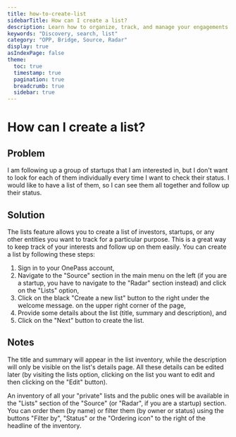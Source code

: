 ```yaml
---
title: how-to-create-list
sidebarTitle: How can I create a list?
description: Learn how to organize, track, and manage your engagements effortlessly.
keywords: "Discovery, search, list"
category: "OPP, Bridge, Source, Radar"
display: true
asIndexPage: false
theme: 
  toc: true
  timestamp: true
  pagination: true
  breadcrumb: true
  sidebar: true
---
```


# How can I create a list?  

## Problem  

I am following up a group of startups that I am interested in, but I don't want to look for each of them individually every time I want to check their status. I would like to have a list of them, so I can see them all together and follow up their status.  

## Solution  

The lists feature allows you to create a list of investors, startups, or any other entities you want to track for a particular purpose. This is a great way to keep track of your interests and follow up on them easily. You can create a list by following these steps:  

1. Sign in to your OnePass account,  
2. Navigate to the "Source" section in the main menu on the left (if you are a startup, you have to navigate to the "Radar" section instead) and click on the "Lists" option,  
3. Click on the black "Create a new list" button to the right under the welcome message. on the upper right corner of the page,  
4. Provide some details about the list (title, summary and description), and
5. Click on the "Next" button to create the list.

## Notes

The title and summary will appear in the list inventory, while the description will only be visible on the list's details page. All these details can be edited later (by visiting the lists option, clicking on the list you want to edit and then clicking on the "Edit" button).  

An inventory of all your "private" lists and the public ones will be available in the "Lists" section of the "Source" (or "Radar", if you are a startup) section. You can order them (by name) or filter them (by owner or status) using the buttons "Filter by", "Status" or the "Ordering icon" to the right of the headline of the inventory.  
